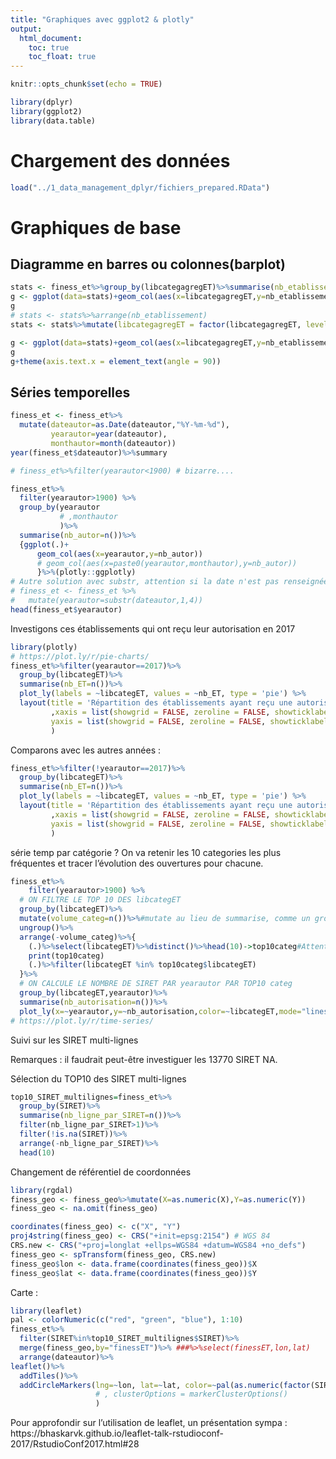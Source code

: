 ```yaml
---
title: "Graphiques avec ggplot2 & plotly"
output: 
  html_document:
    toc: true
    toc_float: true
---
```


```r
knitr::opts_chunk$set(echo = TRUE)
```

```r
library(dplyr)
library(ggplot2)
library(data.table)
```


# Chargement des données

```r
load("../1_data_management_dplyr/fichiers_prepared.RData")
```


# Graphiques de base

## Diagramme en barres ou colonnes(barplot)

```r
stats <- finess_et%>%group_by(libcategagregET)%>%summarise(nb_etablissement=n())
g <- ggplot(data=stats)+geom_col(aes(x=libcategagregET,y=nb_etablissement))
g
# stats <- stats%>%arrange(nb_etablissement)
stats <- stats%>%mutate(libcategagregET = factor(libcategagregET, levels = libcategagregET[order(nb_etablissement)]))

g <- ggplot(data=stats)+geom_col(aes(x=libcategagregET,y=nb_etablissement))
g
g+theme(axis.text.x = element_text(angle = 90))
```

## Séries temporelles

```r
finess_et <- finess_et%>%
  mutate(dateautor=as.Date(dateautor,"%Y-%m-%d"),
         yearautor=year(dateautor),
         monthautor=month(dateautor))
year(finess_et$dateautor)%>%summary

# finess_et%>%filter(yearautor<1900) # bizarre....

finess_et%>%
  filter(yearautor>1900) %>%
  group_by(yearautor
           # ,monthautor
           )%>%
  summarise(nb_autor=n())%>%
  {ggplot(.)+
      geom_col(aes(x=yearautor,y=nb_autor))
      # geom_col(aes(x=paste0(yearautor,monthautor),y=nb_autor))
      }%>%(plotly::ggplotly)
# Autre solution avec substr, attention si la date n'est pas renseignée...
# finess_et <- finess_et %>%
#   mutate(yearautor=substr(dateautor,1,4))
head(finess_et$yearautor)
```

Investigons ces établissements qui ont reçu leur autorisation en 2017


```r
library(plotly)
# https://plot.ly/r/pie-charts/
finess_et%>%filter(yearautor==2017)%>%
  group_by(libcategET)%>%
  summarise(nb_ET=n())%>%
  plot_ly(labels = ~libcategET, values = ~nb_ET, type = 'pie') %>%
  layout(title = 'Répartition des établissements ayant reçu une autorisation en 2017, par catégorie'
         ,xaxis = list(showgrid = FALSE, zeroline = FALSE, showticklabels = FALSE),
         yaxis = list(showgrid = FALSE, zeroline = FALSE, showticklabels = FALSE)
         )
```


Comparons avec les autres années :

```r
finess_et%>%filter(!yearautor==2017)%>%
  group_by(libcategET)%>%
  summarise(nb_ET=n())%>%
  plot_ly(labels = ~libcategET, values = ~nb_ET, type = 'pie') %>%
  layout(title = 'Répartition des établissements ayant reçu une autorisation en 2017, par catégorie'
         ,xaxis = list(showgrid = FALSE, zeroline = FALSE, showticklabels = FALSE),
         yaxis = list(showgrid = FALSE, zeroline = FALSE, showticklabels = FALSE)
         )
```





série temp par catégorie ?
On va retenir les 10 categories les plus fréquentes et tracer l'évolution des ouvertures pour chacune.



```r
finess_et%>%
    filter(yearautor>1900) %>%
  # ON FILTRE LE TOP 10 DES libcategET
  group_by(libcategET)%>%
  mutate(volume_categ=n())%>%#mutate au lieu de summarise, comme un group_by + merge
  ungroup()%>%
  arrange(-volume_categ)%>%{
    (.)%>%select(libcategET)%>%distinct()%>%head(10)->top10categ#Attention à la notation .%>% https://stackoverflow.com/questions/36716710/combining-pipes-and-the-dot-placeholder-in-r?rq=1
    print(top10categ)
    (.)%>%filter(libcategET %in% top10categ$libcategET)
  }%>%
  # ON CALCULE LE NOMBRE DE SIRET PAR yearautor PAR TOP10 categ
  group_by(libcategET,yearautor)%>%
  summarise(nb_autorisation=n())%>%
  plot_ly(x=~yearautor,y=~nb_autorisation,color=~libcategET,mode="lines")
# https://plot.ly/r/time-series/
```

 
 
Suivi sur les SIRET multi-lignes

Remarques : il faudrait peut-être investiguer les 13770 SIRET NA.

Sélection du TOP10 des SIRET multi-lignes
```r

top10_SIRET_multilignes=finess_et%>%
  group_by(SIRET)%>%
  summarise(nb_ligne_par_SIRET=n())%>%
  filter(nb_ligne_par_SIRET>1)%>%
  filter(!is.na(SIRET))%>%
  arrange(-nb_ligne_par_SIRET)%>%
  head(10)

```

Changement de référentiel de coordonnées
```r
library(rgdal)
finess_geo <- finess_geo%>%mutate(X=as.numeric(X),Y=as.numeric(Y))
finess_geo <- na.omit(finess_geo)

coordinates(finess_geo) <- c("X", "Y")
proj4string(finess_geo) <- CRS("+init=epsg:2154") # WGS 84
CRS.new <- CRS("+proj=longlat +ellps=WGS84 +datum=WGS84 +no_defs")
finess_geo <- spTransform(finess_geo, CRS.new)
finess_geo$lon <- data.frame(coordinates(finess_geo))$X
finess_geo$lat <- data.frame(coordinates(finess_geo))$Y

```

Carte : 
```r
library(leaflet)
pal <- colorNumeric(c("red", "green", "blue"), 1:10)
finess_et%>%
  filter(SIRET%in%top10_SIRET_multilignes$SIRET)%>%
  merge(finess_geo,by="finessET")%>% ###%>%select(finessET,lon,lat)
  arrange(dateautor)%>%
leaflet()%>%
  addTiles()%>%
  addCircleMarkers(lng=~lon, lat=~lat, color=~pal(as.numeric(factor(SIRET))),  label=~paste0("SIRET:",SIRET,"finessET",finessET,"\ndateautor:",dateautor)
                   # , clusterOptions = markerClusterOptions()
                   )

```
 
 Pour approfondir sur l'utilisation de leaflet, un présentation sympa : 
 https://bhaskarvk.github.io/leaflet-talk-rstudioconf-2017/RstudioConf2017.html#28
 